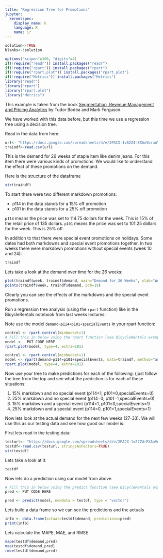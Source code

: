 ```yaml
---
title: "Regression Tree for Promotions"
jupyter:
  kernelspec:
    display_name: R
    language: R
    name: ir
---
```


```r
solution<-TRUE
blanks<-!solution
```

```r
options("scipen"=100, "digits"=4)
if(!require("readr")) install.packages("readr")
if(!require("rpart")) install.packages("rpart")
if(!require("rpart.plot")) install.packages("rpart.plot")
if(!require("Metrics")) install.packages("Metrics")
library("readr")
library("rpart")
library("rpart.plot")
library("Metrics")
```

This example is taken from the book [Segmentation, Revenue Management and Pricing Analytics](https://www.amazon.com/Segmentation-Revenue-Management-Pricing-Analytics/dp/0415898331) by Tudor Bodea and Mark Ferguson


We have worked with this data before, but this time we use a regression tree using a decision tree.

Read in the data from here:

```r
url<- "https://docs.google.com/spreadsheets/d/e/2PACX-1vS2Z4rEXAoVmrunY3BLJ5AX-ZH76U8bHpCCOu8mzziWK1X6WnJJiC2RmrWrLffGUxo9dCZD0HW1n15T/pub?gid=1471239210&single=true&output=csv"
traindf<-read.csv(url)
```

This is the demand for 26 weeks of staple item like denim jeans. For this item there were various kinds of promotions. We would like to understand the effect of these promotions on the demand. 

Here is the structure of the dataframe

```r
str(traindf)
```

To start there were two different markdown promotions:

* p114 in the data stands for a 15% off promotion
* p101 in the data stands for a 25% off promotion

`p114` means the price was set to 114.75 dollars for the week. This is 15% of the retail price of 135 dollars. `p101` means the price was set to 101.25 dollars for the week. This is 25% off. 

In addition to that there were special event promotions on holidays. Some dates had both markdowns and special event promotions together. In two weeks there were markdown promotions without special events (week 10 and 24): 

```r
traindf
```

Lets take a look at the demand over time for the 26 weeks:   

```r
plot(traindf$week, traindf$demand, main="Demand for 26 Weeks", xlab="Week", ylab="Demand", type="l")
points(traindf$week, traindf$demand, pch=19)
```

Clearly you can see the effects of the markdowns and the special event promotions. 

Run a regression tree analysis (using the `rpart` function) like in the BicycleRentals  notebook from last weeks lectures:

Note use the model `demand~p114+p101+specialEvents` in your rpart function:

```r
control <- rpart.control(minbucket=1)
# Fill this in below using the rpart function (see BicycleRentals example) 
model <-  PUT CODE HERE 
rpart.plot(model, type=4, extra=101)
```
```r
control <- rpart.control(minbucket=1)
model <- rpart(demand~p114+p101+specialEvents, data=traindf, method="anova", control=control)
rpart.plot(model, type=4, extra=101)
```

Now use your tree to make predictions for each of the following: (just follow the tree from the top and see what the prediction is for each of these situations: 

1. 15% markdown and no special event (p114=1, p101=0,specialEvents=0)
2. 25% markdown and no special event (p114=0, p101=1,specialEvents=0)
3. 15% markdown and a special event (p114=1, p101=0,specialEvents=1)
4. 25% markdown and a special event (p114=0, p101=1,specialEvents=1)

Now lets look at the actual demand for the next few weeks (27-33). We will use this as our testing data and see how good our model is: 

First lets read in the testing data:

```r
testurl<- "https://docs.google.com/spreadsheets/d/e/2PACX-1vS2Z4rEXAoVmrunY3BLJ5AX-ZH76U8bHpCCOu8mzziWK1X6WnJJiC2RmrWrLffGUxo9dCZD0HW1n15T/pub?gid=715128008&single=true&output=csv"
testdf<-read.csv(testurl, stringsAsFactors=TRUE)
str(testdf)
```

Lets take a look at it:

```r
testdf
```

Now lets do a prediction using our model from above:

```r
# Fill this in below using the predict function (see BicycleRentals example) 
pred <- PUT CODE HERE 
```
```r
pred <- predict(model, newdata = testdf, type = 'vector')
```

Lets build a data frame so we can see the predictions and the actuals

```r
info <- data.frame(actual=testdf$demand, predictions=pred)
print(info)
```

Lets calculate the MAPE, MAE, and RMSE

```r
mape(testdf$demand,pred)
mae(testdf$demand,pred)
rmse(testdf$demand,pred)
```
